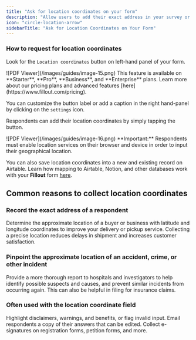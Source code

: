 ```yaml
---
title: "Ask for location coordinates on your form"
description: "Allow users to add their exact address in your survey or form."
icon: "circle-location-arrow"
sidebarTitle: "Ask for Location Coordinates on Your Form"
---
```


### How to request for location coordinates

Look for the `Location coordinates` button on left-hand panel of your form.

<Frame>
  ![PDF Viewer](/images/guides/image-15.png)
</Frame>

<Note>
  This feature is available on **Starter**, **Pro**, **Business**, and **Enterprise** plans. Learn more about our pricing plans and advanced features [here](https://www.fillout.com/pricing).
</Note>

You can customize the button label or add a caption in the right hand-panel by clicking on the `settings` icon.

Respondents can add their location coordinates by simply tapping the button.

<Frame>
  ![PDF Viewer](/images/guides/image-16.png)
</Frame>

<Check>
  **Important:** Respondents must enable location services on their browser and device in order to input their geographical location.
</Check>

You can also save location coordinates into a new and existing record on Airtable. Learn how mapping to Airtable, Notion, and other databases work with your **Fillout** form [here](/help/address).

## Common reasons to collect location coordinates

### Record the exact address of a respondent

Determine the approximate location of a buyer or business with latitude and longitude coordinates to improve your delivery or pickup service. Collecting a precise location reduces delays in shipment and increases customer satisfaction.

### Pinpoint the approximate location of an accident, crime, or other incident

Provide a more thorough report to hospitals and investigators to help identify possible suspects and causes, and prevent similar incidents from occurring again. This can also be helpful in filing for insurance claims.

### Often used with the location coordinate field

<CardGroup cols={3}>
  <Card title="Add a banner within your form" icon="triangle-exclamation" iconType="regular" color="#FFC738" href="/help/banners">
    Highlight disclaimers, warnings, and benefits, or flag invalid input.
  </Card>
  <Card title="Respondent notification email" icon="bell" iconType="regular" color="#FFC738" href="/help/respondent-emails">
    Email respondents a copy of their answers that can be edited.
  </Card>
  <Card title="Add e-signatures to your form" icon="file-signature" iconType="regular" color="#FFC738" href="/help/esignatures">
    Collect e-signatures on registration forms, petition forms, and more.
  </Card>
</CardGroup>